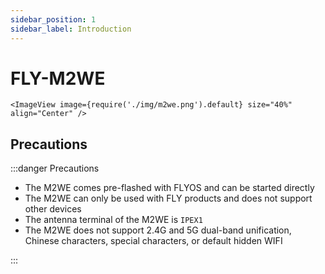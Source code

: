 ```yaml
---
sidebar_position: 1
sidebar_label: Introduction
---
```



# FLY-M2WE

    <ImageView image={require('./img/m2we.png').default} size="40%" align="Center" />

## Precautions

:::danger Precautions

* The M2WE comes pre-flashed with FLYOS and can be started directly
* The M2WE can only be used with FLY products and does not support other devices
* The antenna terminal of the M2WE is `IPEX1`
* The M2WE does not support 2.4G and 5G dual-band unification, Chinese characters, special characters, or default hidden WIFI

:::